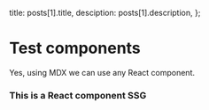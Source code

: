 
  title: posts[1].title,
  desciption: posts[1].description,
};

# Test components

Yes, using MDX we can use any React component.

### This is a React component SSG

<BtnCount />